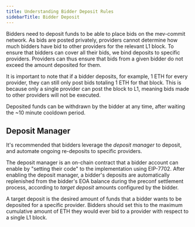 ```yaml
---
title: Understanding Bidder Deposit Rules
sidebarTitle: Bidder Deposit
---
```


Bidders need to deposit funds to be able to place bids on the mev-commit network. As bids are posted privately, providers cannot determine how much bidders have bid to other providers for the relevant L1 block. To ensure that bidders can cover all their bids, we bind deposits to specific providers. Providers can thus ensure that bids from a given bidder do not exceed the amount deposited for them.

It is important to note that if a bidder deposits, for example, 1 ETH for every provider, they can still only post bids totaling 1 ETH for that block. This is because only a single provider can post the block to L1, meaning bids made to other providers will not be executed.

Deposited funds can be withdrawn by the bidder at any time, after waiting the ~10 minute cooldown period.

## Deposit Manager

It's recommended that bidders leverage the _deposit manager_ to deposit, and automate ongoing re-deposits to specific providers.

The deposit manager is an on-chain contract that a bidder account can enable by "setting their code" to the implementation using EIP-7702. After enabling the deposit manager, a bidder's deposits are automatically replenished from the bidder's EOA balance during the preconf settlement process, according to _target deposit_ amounts configured by the bidder.

A target deposit is the desired amount of funds that a bidder wants to be deposited for a specific provider. Bidders should set this to the maximum cumulative amount of ETH they would ever bid to a provider with respect to a single L1 block.
